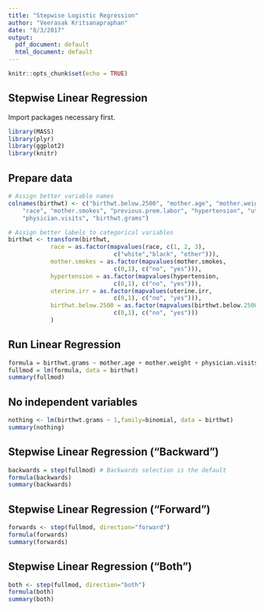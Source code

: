 ```yaml
---
title: "Stepwise Logistic Regression"
author: "Veerasak Kritsanapraphan"
date: "8/3/2017"
output:
  pdf_document: default
  html_document: default
---
```


```r
knitr::opts_chunk$set(echo = TRUE)
```

## Stepwise Linear Regression

Import packages necessary first.

```r
library(MASS)
library(plyr)
library(ggplot2)
library(knitr)
```

## Prepare data

```r
# Assign better variable names
colnames(birthwt) <- c("birthwt.below.2500", "mother.age", "mother.weight", 
    "race", "mother.smokes", "previous.prem.labor", "hypertension", "uterine.irr", 
    "physician.visits", "birthwt.grams")

# Assign better labels to categorical variables
birthwt <- transform(birthwt, 
            race = as.factor(mapvalues(race, c(1, 2, 3), 
                              c("white","black", "other"))),
            mother.smokes = as.factor(mapvalues(mother.smokes, 
                              c(0,1), c("no", "yes"))),
            hypertension = as.factor(mapvalues(hypertension, 
                              c(0,1), c("no", "yes"))),
            uterine.irr = as.factor(mapvalues(uterine.irr, 
                              c(0,1), c("no", "yes"))),
            birthwt.below.2500 = as.factor(mapvalues(birthwt.below.2500,
                              c(0,1), c("no", "yes")))
            )

```

## Run Linear Regression

```r
formula = birthwt.grams ~ mother.age + mother.weight + physician.visits + mother.smokes + uterine.irr + previous.prem.labor + hypertension
fullmod = lm(formula, data = birthwt)
summary(fullmod)
```

## No independent variables

```r
nothing <- lm(birthwt.grams ~ 1,family=binomial, data = birthwt)
summary(nothing)
```

## Stepwise Linear Regression ("Backward")
```r
backwards = step(fullmod) # Backwards selection is the default
formula(backwards)
summary(backwards) 
```

## Stepwise Linear Regression ("Forward")
```r
forwards <- step(fullmod, direction="forward")
formula(forwards)
summary(forwards)
```

## Stepwise Linear Regression ("Both")
```r
both <- step(fullmod, direction="both")
formula(both)
summary(both)
```

